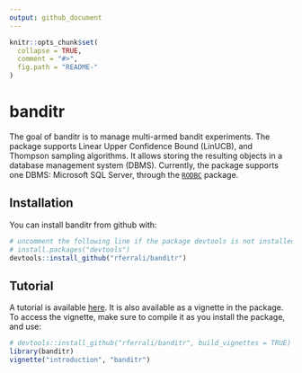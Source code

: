 ```yaml
---
output: github_document
---
```


<!-- README.md is generated from README.Rmd. Please edit that file -->

```r
knitr::opts_chunk$set(
  collapse = TRUE,
  comment = "#>",
  fig.path = "README-"
)
```

# banditr

The goal of banditr is to manage multi-armed bandit experiments. The package supports Linear Upper Confidence Bound (LinUCB), and Thompson sampling algorithms. It allows storing the resulting objects in a database management system (DBMS). Currently, the package supports one DBMS: Microsoft SQL Server, through the [`RODBC`](https://cran.r-project.org/web/packages/RODBC/index.html) package.

## Installation

You can install banditr from github with:

```r
# uncomment the following line if the package devtools is not installed
# install.packages("devtools")
devtools::install_github("rferrali/banditr")
```

## Tutorial

A tutorial is available [here](http://rferrali.github.io/banditr). It is also available as a vignette in the package. To access the vignette, make sure to compile it as you install the package, and use: 

```r
# devtools::install_github("rferrali/banditr", build_vignettes = TRUE)
library(banditr)
vignette("introduction", "banditr")
```
